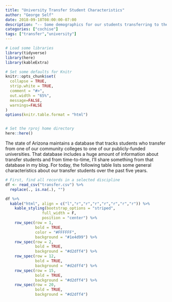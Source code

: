 ```yaml
---
title: "University Transfer Student Characteristics"
author: "George Self"
date: 2018-09-18T08:00:00-07:00
description: "-- Some demographics for our students transferring to the university --"
categories: ["cochise"]
tags: ["transfer","university"]
---
```


```r
# Load some libraries
library(tidyverse)
library(here)
library(kableExtra)

# Set some defaults for Knitr
knitr::opts_chunk$set(
  collapse = TRUE,
  strip.white = TRUE,
  comment = "#>",
  out.width = "65%",
  message=FALSE,
  warnings=FALSE
)
options(knitr.table.format = "html")


# Set the rproj home directory
here::here()
```


The state of Arizona maintains a database that tracks students who transfer from one of our community colleges to one of our publicly-funded universities. That database includes a huge amount of information about transfer students and from time-to-time, I'll share something from that database in my blog. For today, the following table lists some general characteristics about our transfer students over the past five years.

```r

# First, find all records in a selected discipline
df <- read_csv("transfer.csv") %>%
  replace(., is.na(.), "")

df %>%
  kable("html", align = c("l","r","r","r","r","r","r","r")) %>%
    kable_styling(bootstrap_options = "striped",
                full_width = F,
                position = "center") %>%
    row_spec(row = 1, 
             bold = TRUE,
             color = "#FFFFFF",
             background = "#1e4d99") %>%
    row_spec(row = 2, 
             bold = TRUE, 
             background = "#d2dff4") %>%
    row_spec(row = 12, 
             bold = TRUE, 
             background = "#d2dff4") %>%
    row_spec(row = 15, 
             bold = TRUE, 
             background = "#d2dff4") %>%
    row_spec(row = 20, 
             bold = TRUE, 
             background = "#d2dff4")
                
```

